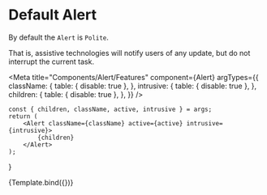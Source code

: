 
# Default Alert

By default the `Alert` is `Polite`.

That is, assistive technologies will notify users of any update, but
do not interrupt the current task.

<Meta
    title="Components/Alert/Features"
    component={Alert}
    argTypes={{
        className: {
            table: { disable: true },
        },
        intrusive: {
            table: { disable: true },
        },
        children: {
            table: { disable: true },
        },
    }}
/>

    const { children, className, active, intrusive } = args;
    return (
        <Alert className={className} active={active} intrusive={intrusive}>
            {children}
        </Alert>
    );
}

<Canvas>
    <Story
        name="Default"
        args={{
            className: styles.text,
            active: true,
            children: 'You will be redirected in 5 seconds.',
        }}
    >
        {Template.bind({})}
    </Story>
</Canvas>

